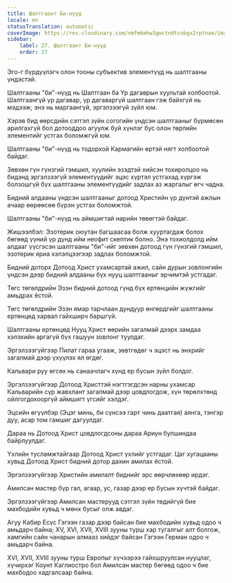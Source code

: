 ```yaml
---
title: Шалтгаант Би-нүүд
locale: mn
statusTranslation: automatic
coverImage: https://res.cloudinary.com/xmfm6mhw3gwctndtcubgx2rptnae/image/upload/v1741354419/small_cover_la_gran_rebelion_28716e29d2.webp
sidebar:
    label: 27. Шалтгаант Би-нүүд
    order: 27
---
```

Эго-г бүрдүүлэгч олон тооны субъектив элементүүд нь шалтгааны үндэстэй.

Шалтгааны "би"-нүүд нь Шалтгаан ба Үр дагаврын хуультай холбоотой. Шалтгаангүй үр дагавар, үр дагаваргүй шалтгаан гэж байхгүй нь мэдээж; энэ нь маргаангүй, эргэлзээгүй зүйл юм.

Хэрэв бид өөрсдийн сэтгэл зүйн согогийн үндсэн шалтгааныг бүрмөсөн арилгахгүй бол дотооддоо агуулж буй хүнлэг бус олон төрлийн элементийг устгах боломжгүй юм.

Шалтгааны "би"-нүүд нь тодорхой Кармагийн өртэй нягт холбоотой байдаг.

Зөвхөн гүн гүнзгий гэмшил, хуулийн эзэдтэй хийсэн тохиролцоо нь бидэнд эргэлзээгүй элементүүдийг эцэс хүртэл устгахад хүргэж болзошгүй бүх шалтгааны элементүүдийг задлах аз жаргалыг өгч чадна.

Бидний алдааны үндсэн шалтгааныг дотоод Христийн үр дүнтэй ажлын ачаар өөрөөсөө бүрэн устгах боломжтой.

Шалтгааны "би"-нүүд нь аймшигтай нарийн төвөгтэй байдаг.

Жишээлбэл: Эзотерик оюутан багшаасаа болж хууртагдаж болох бөгөөд үүний үр дүнд ийм неофит скептик болно. Энэ тохиолдолд ийм алдааг үүсгэсэн шалтгааны "би"-ийг зөвхөн дотоод гүн гүнзгий гэмшил, эзотерик яриа хэлэлцээгээр задлах боломжтой.

Бидний доторх Дотоод Христ ухамсартай ажил, сайн дурын зовлонгийн үндсэн дээр бидний алдааны бүх нууц шалтгааныг эрчимтэй устгадаг.

Төгс төгөлдрийн Эзэн бидний дотоод гүнд бүх ертөнцийн жүжгийг амьдрах ёстой.

Төгс төгөлдрийн Эзэн ямар тарчлаан дундуур өнгөрдгийг шалтгааны ертөнцөд харвал гайхширч баршгүй.

Шалтгааны ертөнцөд Нууц Христ өөрийн загалмай дээрх замдаа хэлэхийн аргагүй бүх гашуун зовлонг туулдаг.

Эргэлзээгүйгээр Пилат гараа угааж, зөвтгөдөг ч эцэст нь энхрийг загалмай дээр үхүүлэх ял өгдөг.

Кальвари руу өгсөх нь санаачлагч хүнд ер бусын зүйл болдог.

Эргэлзээгүйгээр Дотоод Христтэй нэгтгэгдсэн нарны ухамсар Кальварийн сүр жавхлант загалмай дээр цовдлогдож, хүн төрөлхтөнд ойлгогдохооргүй аймшигт үгсийг хэлдэг.

Эцсийн өгүүлбэр (Эцэг минь, би сүнсээ гарт чинь даатгая) аянга, тэнгэр дуу, асар том гамшиг дагуулдаг.

Дараа нь Дотоод Христ цовдлогдсоны дараа Ариун булшиндаа байрлуулдаг.

Үхлийн тусламжтайгаар Дотоод Христ үхлийг устгадаг. Цаг хугацааны хувьд Дотоод Христ бидний дотор дахин амилах ёстой.

Эргэлзээгүйгээр Христийн амилалт биднийг эрс өөрчлөхөөр ирдэг.

Амилсан мастер бүр гал, агаар, ус, газар дээр ер бусын хүчтэй байдаг.

Эргэлзээгүйгээр Амилсан мастерууд сэтгэл зүйн төдийгүй бие махбодийн хувьд ч мөнх бусыг олж авдаг.

Агуу Кабир Есүс Гэгээн газар дээр байсан бие махбодийн хувьд одоо ч амьдарч байна; XV, XVI, XVII, XVIII зууны турш хар тугалгыг алт болгож, хамгийн сайн чанарын алмааз хийдэг байсан Гэгээн Герман одоо ч амьдарч байна.

XVI, XVII, XVIII зууны турш Европыг хүчээрээ гайхшруулсан нууцлаг, хүчирхэг Коунт Каглиостро бол Амилсан мастер бөгөөд одоо ч бие махбодоо хадгалсаар байна.

